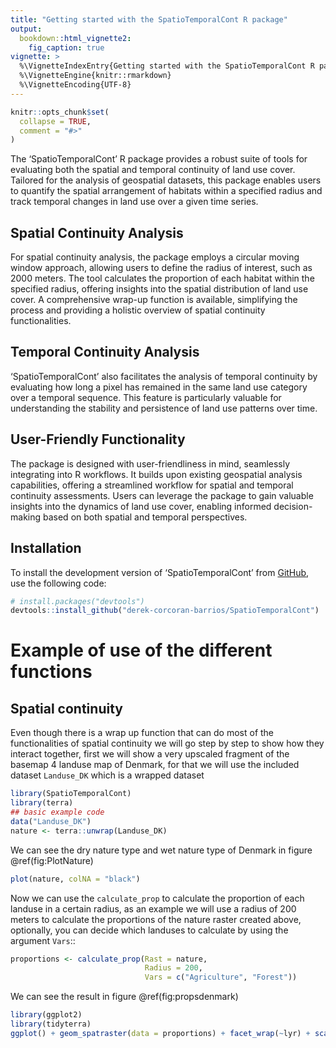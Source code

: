 ```yaml
---
title: "Getting started with the SpatioTemporalCont R package"
output:
  bookdown::html_vignette2:
    fig_caption: true
vignette: >
  %\VignetteIndexEntry{Getting started with the SpatioTemporalCont R package}
  %\VignetteEngine{knitr::rmarkdown}
  %\VignetteEncoding{UTF-8}
---
```


```r
knitr::opts_chunk$set(
  collapse = TRUE,
  comment = "#>"
)
```


The 'SpatioTemporalCont' R package provides a robust suite of tools for evaluating both the spatial and temporal continuity of land use cover. Tailored for the analysis of geospatial datasets, this package enables users to quantify the spatial arrangement of habitats within a specified radius and track temporal changes in land use over a given time series.

## Spatial Continuity Analysis

For spatial continuity analysis, the package employs a circular moving window approach, allowing users to define the radius of interest, such as 2000 meters. The tool calculates the proportion of each habitat within the specified radius, offering insights into the spatial distribution of land use cover. A comprehensive wrap-up function is available, simplifying the process and providing a holistic overview of spatial continuity functionalities.

## Temporal Continuity Analysis

'SpatioTemporalCont' also facilitates the analysis of temporal continuity by evaluating how long a pixel has remained in the same land use category over a temporal sequence. This feature is particularly valuable for understanding the stability and persistence of land use patterns over time.

## User-Friendly Functionality

The package is designed with user-friendliness in mind, seamlessly integrating into R workflows. It builds upon existing geospatial analysis capabilities, offering a streamlined workflow for spatial and temporal continuity assessments. Users can leverage the package to gain valuable insights into the dynamics of land use cover, enabling informed decision-making based on both spatial and temporal perspectives.

## Installation

To install the development version of 'SpatioTemporalCont' from [GitHub](https://github.com/), use the following code: 

``` r
# install.packages("devtools")
devtools::install_github("derek-corcoran-barrios/SpatioTemporalCont")
```

# Example of use of the different functions

## Spatial continuity

Even though there is a wrap up function that can do most of the functionalities of spatial continuity we will go step by step to show how they interact together, first we will show a very upscaled fragment of the basemap 4 landuse map of Denmark, for that we will use the included dataset `Landuse_DK` which is a wrapped dataset

```r
library(SpatioTemporalCont)
library(terra)
## basic example code
data("Landuse_DK")
nature <- terra::unwrap(Landuse_DK)
```

We can see the dry nature type and wet nature type of Denmark in figure \@ref(fig:PlotNature)

```r
plot(nature, colNA = "black")
```

Now we can use the `calculate_prop` to calculate the proportion of each landuse in a certain radius, as an example we will use a radius of 200 meters to calculate the proportions of the nature raster created above, optionally, you can decide which landuses to calculate by using the argument `Vars`::

```r
proportions <- calculate_prop(Rast = nature, 
                              Radius = 200, 
                              Vars = c("Agriculture", "Forest"))
```

We can see the result in figure \@ref(fig:propsdenmark)

```r
library(ggplot2)
library(tidyterra)
ggplot() + geom_spatraster(data = proportions) + facet_wrap(~lyr) + scale_fill_viridis_c() + theme_void()
```

